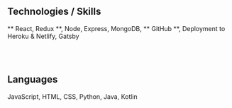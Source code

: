## Technologies / Skills

** React, Redux **, Node, Express, MongoDB, ** GitHub **, Deployment to Heroku & Netlify, Gatsby

<br />
<br />

## Languages

JavaScript, HTML, CSS, Python, Java, Kotlin